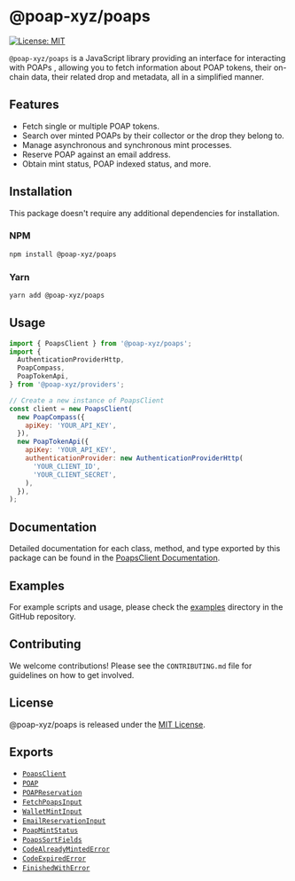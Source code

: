 # @poap-xyz/poaps

[![License: MIT](https://img.shields.io/badge/License-MIT-green.svg)](https://opensource.org/licenses/MIT)

`@poap-xyz/poaps` is a JavaScript library providing an interface for interacting with POAPs , allowing you to fetch information about POAP tokens, their on-chain data, their related drop and metadata, all in a simplified manner.

## Features

- Fetch single or multiple POAP tokens.
- Search over minted POAPs by their collector or the drop they belong to.
- Manage asynchronous and synchronous mint processes.
- Reserve POAP against an email address.
- Obtain mint status, POAP indexed status, and more.

## Installation

This package doesn't require any additional dependencies for installation.

### NPM

```bash
npm install @poap-xyz/poaps
```

### Yarn

```bash
yarn add @poap-xyz/poaps
```

## Usage

```javascript
import { PoapsClient } from '@poap-xyz/poaps';
import {
  AuthenticationProviderHttp,
  PoapCompass,
  PoapTokenApi,
} from '@poap-xyz/providers';

// Create a new instance of PoapsClient
const client = new PoapsClient(
  new PoapCompass({
    apiKey: 'YOUR_API_KEY',
  }),
  new PoapTokenApi({
    apiKey: 'YOUR_API_KEY',
    authenticationProvider: new AuthenticationProviderHttp(
      'YOUR_CLIENT_ID',
      'YOUR_CLIENT_SECRET',
    ),
  }),
);
```

## Documentation

Detailed documentation for each class, method, and type exported by this package can be found in the [PoapsClient Documentation](#poapsclient-documentation-section).

## Examples

For example scripts and usage, please check the [examples](https://github.com/poap-xyz/poap.js/tree/main/examples) directory in the GitHub repository.

## Contributing

We welcome contributions! Please see the `CONTRIBUTING.md` file for guidelines on how to get involved.

## License

@poap-xyz/poaps is released under the [MIT License](https://opensource.org/licenses/MIT).

## Exports

- [`PoapsClient`](/packages/poaps/PoapsClient)
- [`POAP`](/packages/poaps/POAP)
- [`POAPReservation`](/packages/poaps/POAPReservation)
- [`FetchPoapsInput`](/packages/poaps/Inputs#fetchpoapsinput)
- [`WalletMintInput`](/packages/poaps/Inputs#walletmintinput)
- [`EmailReservationInput`](/packages/poaps/Inputs#emailreservationinput)
- [`PoapMintStatus`](/packages/poaps/responses/PoapMintStatus)
- [`PoapsSortFields`](/packages/poaps/Inputs#PoapsSortFields)
- [`CodeAlreadyMintedError`](/packages/poaps/Errors#codeAlreadyMintedError)
- [`CodeExpiredError`](/packages/poaps/Errors#codeExpiredError)
- [`FinishedWithError`](/packages/poaps/Errors#finishedWithError)
